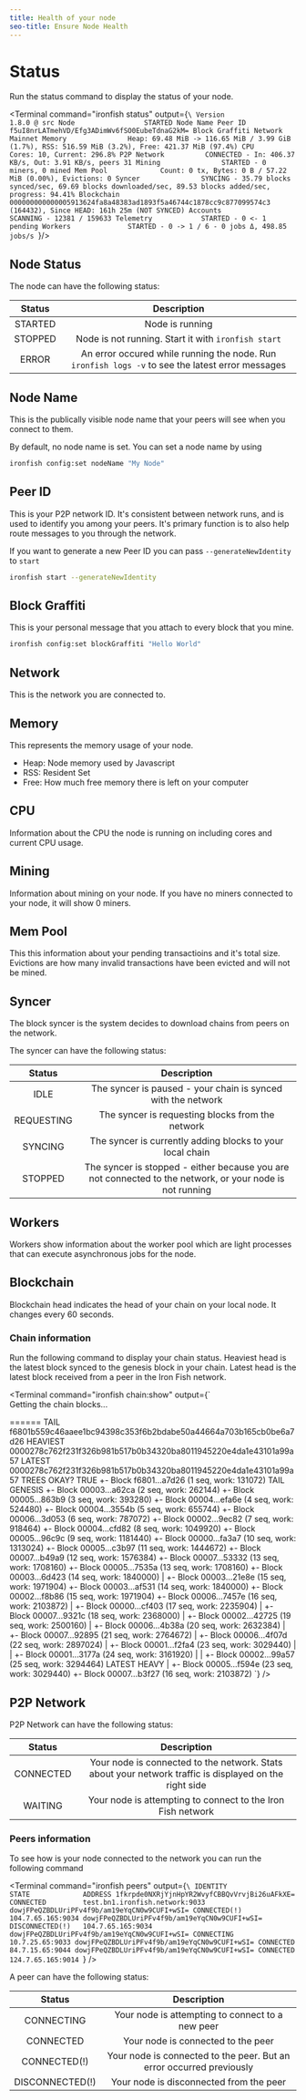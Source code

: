 ```yaml
---
title: Health of your node
seo-title: Ensure Node Health
---
```


# Status

Run the status command to display the status of your node.

<Terminal
  command="ironfish status"
  output={`\
Version              1.8.0 @ src
Node                 STARTED
Node Name
Peer ID              f5uI8nrLATmehVD/Efg3ADimWv6fSO0EubeTdnaG2kM=
Block Graffiti
Network              Mainnet
Memory               Heap: 69.48 MiB -> 116.65 MiB / 3.99 GiB (1.7%), RSS: 516.59 MiB (3.2%), Free: 421.37 MiB (97.4%)
CPU                  Cores: 10, Current: 296.8%
P2P Network          CONNECTED - In: 406.37 KB/s, Out: 3.91 KB/s, peers 31
Mining               STARTED - 0 miners, 0 mined
Mem Pool             Count: 0 tx, Bytes: 0 B / 57.22 MiB (0.00%), Evictions: 0
Syncer               SYNCING - 35.79 blocks synced/sec, 69.69 blocks downloaded/sec, 89.53 blocks added/sec, progress: 94.41%
Blockchain           000000000000005913624fa8a48383ad1893f5a46744c1878cc9c877099574c3 (164432), Since HEAD: 161h 25m (NOT SYNCED)
Accounts             SCANNING - 12381 / 159633
Telemetry            STARTED - 0 <- 1 pending
Workers              STARTED - 0 -> 1 / 6 - 0 jobs Δ, 498.85 jobs/s
`}/>


## Node Status

The node can have the following status:

| Status       | Description                                                                                                  |
| :-----------:| :-----------------------------------------------------------------------------------------------------------:|
| STARTED      | Node is running                                                                                              |
| STOPPED      | Node is not running. Start it with `ironfish start`                                                          |
| ERROR        | An error occured while running the node. Run `ironfish logs -v` to see the latest error messages             |

## Node Name

This is the publically visible node name that your peers will see when you connect to them.

By default, no node name is set. You can set a node name by using

```sh
ironfish config:set nodeName "My Node"
```

## Peer ID

This is your P2P network ID. It's consistent between network runs, and is used to identify you among your peers. It's primary function is to also help route messages to you through the network.

If you want to generate a new Peer ID you can pass `--generateNewIdentity` to `start`

```sh
ironfish start --generateNewIdentity
```

## Block Graffiti

This is your personal message that you attach to every block that you mine.

```sh
ironfish config:set blockGraffiti "Hello World"
```

## Network

This is the network you are connected to.

## Memory

This represents the memory usage of your node.

 - Heap: Node memory used by Javascript
 - RSS: Resident Set
 - Free: How much free memory there is left on your computer

## CPU

Information about the CPU the node is running on including cores and current CPU usage.

## Mining

Information about mining on your node. If you have no miners connected to your node, it will show 0 miners.

## Mem Pool

This this information about your pending transactioins and it's total size. Evictions are how many invalid transactions have been evicted and will not be mined.

## Syncer
The block syncer is the system decides to download chains from peers on the network.

The syncer can have the following status:

| Status          | Description                                                                                               |
| :--------------:| :--------------------------------------------------------------------------------------------------------:|
| IDLE            | The syncer is paused -  your chain is synced with the network                                             |
| REQUESTING      | The syncer is requesting blocks from the network                                                          |
| SYNCING         | The syncer is currently adding blocks to your local chain                                                 |
| STOPPED         | The syncer is stopped - either because you are not connected to the network, or your node is not running  |

## Workers
Workers show information about the worker pool which are light processes that can execute asynchronous jobs for the node.

## Blockchain
Blockchain head indicates the head of your chain on your local node. It changes every 60 seconds.

### Chain information

Run the following command to display your chain status. Heaviest head is the latest block synced to the genesis block in your chain. Latest head is the latest block received from a peer in the Iron Fish network.

<Terminal
  command="ironfish chain:show"
  output={`\
Getting the chain blocks...

======
TAIL
f6801b559c46aaee1bc94398c353f6b2bdabe50a44664a703b165cb0be6a7d26
HEAVIEST
0000278c762f231f326b981b517b0b34320ba8011945220e4da1e43101a99a57
LATEST
0000278c762f231f326b981b517b0b34320ba8011945220e4da1e43101a99a57
TREES OKAY?
TRUE
+- Block f6801...a7d26 (1 seq, work: 131072) TAIL GENESIS
+- Block 00003...a62ca (2 seq, work: 262144)
+- Block 00005...863b9 (3 seq, work: 393280)
+- Block 00004...efa6e (4 seq, work: 524480)
+- Block 00004...3554b (5 seq, work: 655744)
+- Block 00006...3d053 (6 seq, work: 787072)
+- Block 00002...9ec82 (7 seq, work: 918464)
+- Block 00004...cfd82 (8 seq, work: 1049920)
+- Block 00005...96c9c (9 seq, work: 1181440)
+- Block 00000...fa3a7 (10 seq, work: 1313024)
+- Block 00005...c3b97 (11 seq, work: 1444672)
+- Block 00007...b49a9 (12 seq, work: 1576384)
+- Block 00007...53332 (13 seq, work: 1708160)
+- Block 00005...7535a (13 seq, work: 1708160)
+- Block 00003...6d423 (14 seq, work: 1840000)
| +- Block 00003...21e8e (15 seq, work: 1971904)
+- Block 00003...af531 (14 seq, work: 1840000)
+- Block 00002...f8b86 (15 seq, work: 1971904)
+- Block 00006...7457e (16 seq, work: 2103872)
| +- Block 00000...cf403 (17 seq, work: 2235904)
| +- Block 00007...9321c (18 seq, work: 2368000)
| +- Block 00002...42725 (19 seq, work: 2500160)
| +- Block 00006...4b38a (20 seq, work: 2632384)
| +- Block 00007...92895 (21 seq, work: 2764672)
| +- Block 00006...4f07d (22 seq, work: 2897024)
| +- Block 00001...f2fa4 (23 seq, work: 3029440)
| | +- Block 00001...3177a (24 seq, work: 3161920)
| | +- Block 00002...99a57 (25 seq, work: 3294464) LATEST HEAVY
| +- Block 00005...f594e (23 seq, work: 3029440)
+- Block 00007...b3f27 (16 seq, work: 2103872)
`}
/>

## P2P Network
P2P Network can have the following status:

| Status          | Description                                                                                               |
| :--------------:| :--------------------------------------------------------------------------------------------------------:|
| CONNECTED       | Your node is connected to the network. Stats about your network traffic is displayed on the right side    |
| WAITING         | Your node is attempting to connect to the Iron Fish network                                               |

### Peers information

To see how is your node connected to the network you can run the following command

<Terminal
  command="ironfish peers"
  output={`\
IDENTITY                                     STATE             ADDRESS
1fkrpde0NXRjYjnHpYR2WvyfCBBQvVrvjBi26uAFkXE= CONNECTED         test.bn1.ironfish.network:9033
dowjFPeQZBDLUriPFv4f9b/am19eYqCN0w9CUFI+wSI= CONNECTED(!)      104.7.65.165:9034
dowjFPeQZBDLUriPFv4f9b/am19eYqCN0w9CUFI+wSI= DISCONNECTED(!)   104.7.65.165:9034
dowjFPeQZBDLUriPFv4f9b/am19eYqCN0w9CUFI+wSI= CONNECTING        10.7.25.65:9033
dowjFPeQZBDLUriPFv4f9b/am19eYqCN0w9CUFI+wSI= CONNECTED         84.7.15.65:9044
dowjFPeQZBDLUriPFv4f9b/am19eYqCN0w9CUFI+wSI= CONNECTED         124.7.65.165:9014
`}
/>

A peer can have the following status:

| Status          | Description                                                            |
| :--------------:| :---------------------------------------------------------------------:|
| CONNECTING      | Your node is attempting to connect to a new peer                       |
| CONNECTED       | Your node is connected to the peer                                     |
| CONNECTED(!)    | Your node is connected to the peer. But an error occurred previously   |
| DISCONNECTED(!) | Your node is disconnected from the peer                                |
